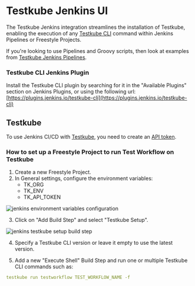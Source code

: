 # Testkube Jenkins UI

The Testkube Jenkins integration streamlines the installation of Testkube, enabling the execution of any [Testkube CLI](https://docs.testkube.io/cli/testkube) command within Jenkins Pipelines or Freestyle Projects.

If you're looking to use Pipelines and Groovy scripts, then look at examples from [Testkube Jenkins Pipelines](./jenkins.mdx).

### Testkube CLI Jenkins Plugin

Install the Testkube CLI plugin by searching for it in the "Available Plugins" section on Jenkins Plugins, or using the following url:
[https://plugins.jenkins.io/testkube-cli](https://plugins.jenkins.io/testkube-cli)

## Testkube

To use Jenkins CI/CD with [Testkube](https://app.testkube.io/), you need to create an [API token](https://docs.testkube.io/testkube-pro/articles/organization-management#api-tokens).

### How to set up a Freestyle Project to run Test Workflow on Testkube

1. Create a new Freestyle Project.
2. In General settings, configure the environment variables:
   - TK_ORG
   - TK_ENV
   - TK_API_TOKEN

![jenkins environment variables configuration](../img/jenkins-environment.png)

3. Click on "Add Build Step" and select "Testkube Setup".

![jenkins testkube setup build step](../img/jenkins-build-step.png)

4. Specify a Testkube CLI version or leave it empty to use the latest version.

5. Add a new "Execute Shell" Build Step and run one or multiple Testkube CLI commands such as:
<!-- ![jenkins execute shell](../img/jenkins-execute-shell.png) Commented this because image shows deprecated commands. Please take updated screenshots.
Adding updated command as code block for now-->

```yaml
testkube run testworkflow TEST_WORKFLOW_NAME -f
```

